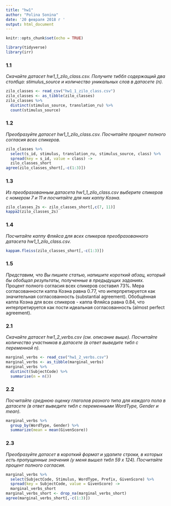 ```yaml
---
title: "hw1"
author: "Polina Sonina"
date: '20 февраля 2018 г '
output: html_document
---
```


```r
knitr::opts_chunk$set(echo = TRUE)

library(tidyverse)
library(irr)
```

### 1.1
_Скачайте датасет hw1_1_zilo_class.csv. Получите тиббл содержащий два столбца: stimulus_source и количество уникальных слов в датасете (n)._
```r
zilo_classes <- read_csv("hw1_1_zilo_class.csv")
zilo_classes <- as_tibble(zilo_classes)
zilo_classes %>%
  distinct(stimulus_source, translation_ru) %>% 
  count(stimulus_source)
```

### 1.2
_Преобразуйте датасет hw1_1_zilo_class.csv. Посчитайте процент полного согласия всех спикеров._
```r
zilo_classes %>% 
  select(s_id, stimulus, translation_ru, stimulus_source, class) %>% 
  spread(key = s_id, value = class) ->
  zilo_classes_short
agree(zilo_classes_short[,-c(1:3)])
```

### 1.3
_Из преобразованным датасета hw1_1_zilo_class.csv выберите спикеров с номером 7 и 11 и посчитайте для них каппу Коэна._
```r
zilo_classes_2s <- zilo_classes_short[,c(7, 11)]
kappa2(zilo_classes_2s)
```

### 1.4
_Посчитайте каппу Фляйса для всех спикеров преобразованного датасета hw1_1_zilo_class.csv._
```r
kappam.fleiss(zilo_classes_short[,-c(1:3)])
```

### 1.5
_Представим, что Вы пишите статью, напишите короткий абзац, который бы обобщал результаты, полученные в предыдущих заданиях._ 
<br>Процент полного согласия всех спикеров составил 73%. Мера согласованности каппа Коэна равна 0.77, что интерпретируется как значительная согласованность (substantial agreement). Обобщённая каппа Коэна для всех спикеров - каппа Фляйса равна 0.84, что интерпретируется как пости идеальная согласованность (almost perfect agreement).

### 2.1
_Скачайте датасет hw1_2_verbs.csv (см. описание выше). Посчитайте количество участников в датасете (в ответ выведите тибл с переменной n)._
```r
marginal_verbs <- read_csv("hw1_2_verbs.csv")
marginal_verbs <- as_tibble(marginal_verbs)
marginal_verbs %>%
  distinct(SubjectCode) %>% 
  summarise(n = n())
```

### 2.2
_Посчитайте среднюю оценку глаголов разного типа для каждого пола в датасете (в ответ выведите тибл с переменными WordType, Gender и mean)._
``` r
marginal_verbs %>%
  group_by(WordType, Gender) %>% 
  summarize(mean = mean(GivenScore))
```

### 2.3
_Преобразуйте датасет в короткий формат и удалите строки, в которых есть пропущенные значения (у меня вышел тибл 59 x 124). Посчитайте процент полного согласия._
``` r
marginal_verbs %>% 
  select(SubjectCode, Stimulus, WordType, Prefix, GivenScore) %>% 
  spread(key = SubjectCode, value = GivenScore) ->
  marginal_verbs_short
marginal_verbs_short <- drop_na(marginal_verbs_short)
agree(marginal_verbs_short[,-c(1:3)])
```
